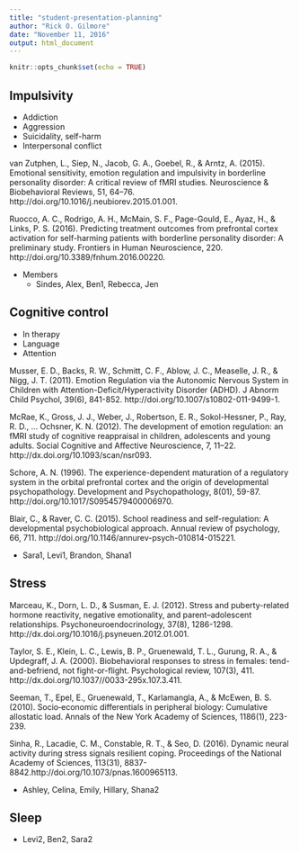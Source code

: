 ```yaml
---
title: "student-presentation-planning"
author: "Rick O. Gilmore"
date: "November 11, 2016"
output: html_document
---
```


```r
knitr::opts_chunk$set(echo = TRUE)
```

## Impulsivity

- Addiction
- Aggression
- Suicidality, self-harm
- Interpersonal conflict
    
van Zutphen, L., Siep, N., Jacob, G. A., Goebel, R., & Arntz, A. (2015). Emotional sensitivity, emotion regulation and impulsivity in borderline personality disorder: A critical review of fMRI studies. Neuroscience & Biobehavioral Reviews, 51, 64–76. http://doi.org/10.1016/j.neubiorev.2015.01.001.

Ruocco, A. C., Rodrigo, A. H., McMain, S. F., Page-Gould, E., Ayaz, H., & Links, P. S. (2016). Predicting treatment outcomes from prefrontal cortex activation for self-harming patients with borderline personality disorder: A preliminary study. Frontiers in Human Neuroscience, 220. http://doi.org/10.3389/fnhum.2016.00220.

- Members
    + Sindes, Alex, Ben1, Rebecca, Jen

## Cognitive control

- In therapy
- Language
- Attention

Musser, E. D., Backs, R. W., Schmitt, C. F., Ablow, J. C., Measelle, J. R., & Nigg, J. T. (2011). Emotion Regulation via the Autonomic Nervous System in Children with Attention-Deficit/Hyperactivity Disorder (ADHD). J Abnorm Child Psychol, 39(6), 841-852. http://doi.org/10.1007/s10802-011-9499-1.

McRae, K., Gross, J. J., Weber, J., Robertson, E. R., Sokol-Hessner, P., Ray, R. D., … Ochsner, K. N. (2012). The development of emotion regulation: an fMRI study of cognitive reappraisal in children, adolescents and young adults. Social Cognitive and Affective Neuroscience, 7, 11–22. http://dx.doi.org/10.1093/scan/nsr093.

Schore, A. N. (1996). The experience-dependent maturation of a regulatory system in the orbital prefrontal cortex and the origin of developmental psychopathology. Development and Psychopathology, 8(01), 59-87. http://doi.org/10.1017/S0954579400006970.

Blair, C., & Raver, C. C. (2015). School readiness and self-regulation: A developmental psychobiological approach. Annual review of psychology, 66, 711. http://doi.org/10.1146/annurev-psych-010814-015221.

- Sara1, Levi1, Brandon, Shana1

## Stress

Marceau, K., Dorn, L. D., & Susman, E. J. (2012). Stress and puberty-related hormone reactivity, negative emotionality, and parent–adolescent relationships. Psychoneuroendocrinology, 37(8), 1286-1298. http://dx.doi.org/10.1016/j.psyneuen.2012.01.001.

Taylor, S. E., Klein, L. C., Lewis, B. P., Gruenewald, T. L., Gurung, R. A., & Updegraff, J. A. (2000). Biobehavioral responses to stress in females: tend-and-befriend, not fight-or-flight. Psychological review, 107(3), 411. http://dx.doi.org/10.1037//0033-295x.107.3.411.

Seeman, T., Epel, E., Gruenewald, T., Karlamangla, A., & McEwen, B. S. (2010). Socio‐economic differentials in peripheral biology: Cumulative allostatic load. Annals of the New York Academy of Sciences, 1186(1), 223-239.

Sinha, R., Lacadie, C. M., Constable, R. T., & Seo, D. (2016). Dynamic neural activity during stress signals resilient coping. Proceedings of the National Academy of Sciences, 113(31), 8837-8842.http://doi.org/10.1073/pnas.1600965113.

- Ashley, Celina, Emily, Hillary, Shana2

## Sleep

- Levi2, Ben2, Sara2
